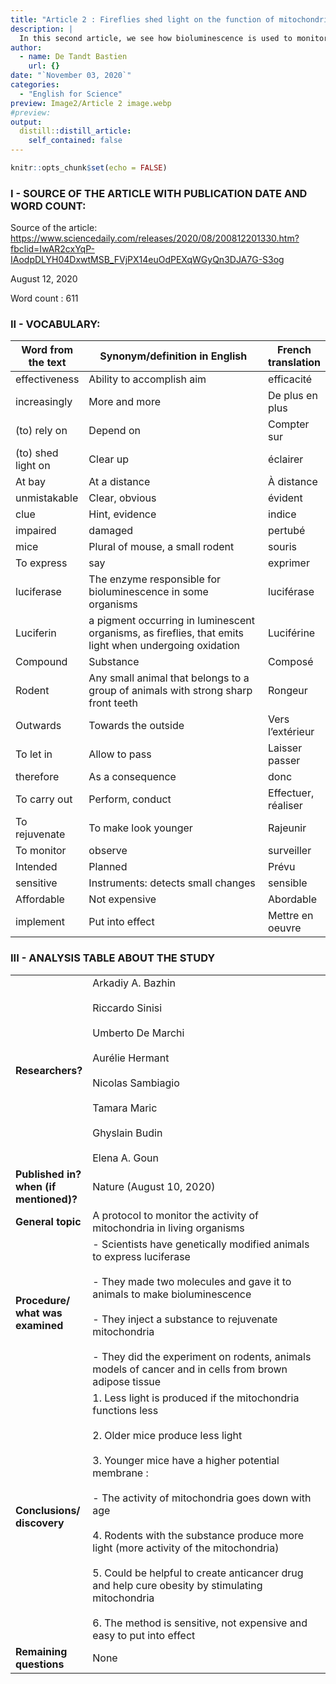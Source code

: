 ```yaml
---
title: "Article 2 : Fireflies shed light on the function of mitochondria"
description: |
  In this second article, we see how bioluminescence is used to monitor the activity of mitochondria.
author:
  - name: De Tandt Bastien
    url: {}
date: "`November 03, 2020`"
categories:
  - "English for Science"
preview: Image2/Article 2 image.webp
#preview: 
output:
  distill::distill_article:
    self_contained: false
---
```


```r
knitr::opts_chunk$set(echo = FALSE)
```

### I - SOURCE OF THE ARTICLE WITH PUBLICATION DATE AND WORD COUNT:

Source of the article: [https://www.sciencedaily.com/releases/2020/08/200812201330.htm?fbclid=IwAR2cxYqP-IAodpDLYH04DxwtMSB_FVjPX14euOdPEXqWGyQn3DJA7G-S3og](https://www.sciencedaily.com/releases/2020/08/200812201330.htm?fbclid=IwAR2cxYqP-IAodpDLYH04DxwtMSB_FVjPX14euOdPEXqWGyQn3DJA7G-S3og)

August 12, 2020

Word count : 611

### II - VOCABULARY: 

| Word from the text | Synonym/definition in English                                                                          | French translation  |
| ------------------ | ------------------------------------------------------------------------------------------------------ | ------------------- |
| effectiveness      | Ability to accomplish aim                                                                              | efficacité          |
| increasingly       | More and more                                                                                          | De plus en plus     |
| (to) rely on       | Depend on                                                                                              | Compter sur         |
| (to) shed light on | Clear up                                                                                               | éclairer            |
| At bay             | At a distance                                                                                          | À distance          |
| unmistakable       | Clear, obvious                                                                                         | évident             |
| clue               | Hint, evidence                                                                                         | indice              |
| impaired           | damaged                                                                                                | pertubé             |
| mice               | Plural of mouse, a small rodent                                                                        | souris              |
| To express         | say                                                                                                    | exprimer            |
| luciferase         | The enzyme responsible for bioluminescence in some organisms                                           | luciférase          |
| Luciferin          | a pigment occurring in luminescent organisms, as fireflies, that emits light when undergoing oxidation | Luciférine          |
| Compound           | Substance                                                                                              | Composé             |
| Rodent             | Any small animal that belongs to a group of animals with strong sharp front teeth                      | Rongeur             |
| Outwards           | Towards the outside                                                                                    | Vers l’extérieur    |
| To let in          | Allow to pass                                                                                          | Laisser passer      |
| therefore          | As a consequence                                                                                       | donc                |
| To carry out       | Perform, conduct                                                                                       | Effectuer, réaliser |
| To rejuvenate      | To make look younger                                                                                   | Rajeunir            |
| To monitor         | observe                                                                                                | surveiller          |
| Intended           | Planned                                                                                                | Prévu               |
| sensitive          | Instruments: detects small changes                                                                     | sensible            |
| Affordable         | Not expensive                                                                                          | Abordable           |
| implement          | Put into effect                                                                                        | Mettre en oeuvre    |

### III - ANALYSIS TABLE ABOUT THE STUDY 

|                                        	|                                                                                                                                                                                                                                                                                                                                                                                                                                                                                                         	|
|----------------------------------------	|---------------------------------------------------------------------------------------------------------------------------------------------------------------------------------------------------------------------------------------------------------------------------------------------------------------------------------------------------------------------------------------------------------------------------------------------------------------------------------------------------------	|
| **Researchers?**                       	| Arkadiy A. Bazhin<br><br>Riccardo Sinisi<br><br>Umberto De Marchi<br><br>Aurélie Hermant<br><br>Nicolas Sambiagio<br><br>Tamara Maric<br><br>Ghyslain Budin<br><br>Elena A. Goun                                                                                                                                                                                                                                                                                                                        	|
| **Published in? when (if mentioned)?** 	| Nature (August 10, 2020)                                                                                                                                                                                                                                                                                                                                                                                                                                                                                	|
| **General topic**                      	| A protocol to monitor the activity of mitochondria in living organisms                                                                                                                                                                                                                                                                                                                                                                                                                                  	|
| **Procedure/ what was examined**       	| - Scientists have genetically modified animals to express luciferase<br><br>- They made two molecules and gave it to animals to make bioluminescence<br><br>- They inject a substance to rejuvenate mitochondria<br><br>- They did the experiment on rodents, animals models of cancer and in cells from brown adipose tissue                                                                                                                                                                           	|
| **Conclusions/ discovery**             	| 1. Less light is produced if the mitochondria functions less<br><br>2. Older mice produce less light<br><br>3. Younger mice have a higher potential membrane :<br><br>- The activity of mitochondria goes down with age<br><br>4. Rodents with the substance produce more light (more activity of the mitochondria)<br><br>5. Could be helpful to create anticancer drug and help cure obesity by stimulating mitochondria<br><br>6. The method is sensitive, not expensive and easy to put into effect 	|
| **Remaining questions**                	| None                                                                                                                                                                                                                                                                                                                                                                                                                                                                                                    	|
